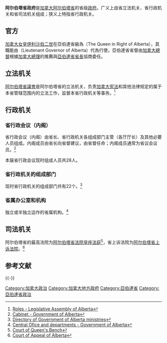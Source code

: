 {{NoteTA
|G1=TO
}}
{{infobox
| title = 阿尔伯塔省政府
| headerstyle = vertical-align:middle;background-color:#efefef;
| image = [[File:Alberta_wordmark_2009.svg|150px]]
| caption = 
 
| image2 = [[File:Coat_of_arms_of_Alberta.svg|170px]]
| label1 = 国家
|  data1 = [[加拿大|加拿大]]
| label2 = 联邦政府
|  data2 = [[加拿大政府|加拿大政府]]
| label3 = 省（地区）
| data3 = [[阿尔伯塔省|阿尔伯塔省]]
| label4 = 政府驻地
|  data4 = [[埃德蒙顿|埃德蒙顿]]
| label5 = 官方网站
|  data5 = [https://www.alberta.ca/ www.alberta.ca]
| header6 = 立法机关
| label7 = 君主代表 
|  data7 = [[阿尔伯塔省省督|省督]]
| label8 = 省议会
|  data8 = [[阿尔伯塔省议会|阿尔伯塔省议会]]
| header9 = 行政机关
| label10 = 主要机构
|  data10 = [[阿尔伯塔省政府#_省行政会议（内阁）|省行政会议（内阁）]]
| label13 = 省政府首脑
|  data13 = [[阿尔伯塔省省长|省长]]
| label18 = Responsible to
|  data18 = <!-- responsible to parliament/president/monarch? -->
| header19 = 司法机关
| label20 = 省最高法院
|  data20 = [[阿尔伯塔省法院皇座法庭|阿尔伯塔省法院皇座法庭]]
| label21 = 省上诉法院
|  data21 = [[阿尔伯塔省上诉法院|阿尔伯塔省上诉法院]]
}}

'''阿尔伯塔省政府'''是[[加拿大|加拿大]][[阿尔伯塔省|阿尔伯塔省]]的省级[[政府|政府]]。广义上由省立法机关、省行政机关和省司法机关组成；狭义上特指省行政机关。

== 官方 ==
[[加拿大君主|加拿大女皇]][[伊丽莎白二世|伊利沙伯二世]]在亞伯達省級為{{link-en|亞伯達省君主|Monarchy in Alberta|以亞伯達省為權利主體的女皇}}（The Queen in Right of Alberta），其職能由{{link-en|亞伯達省省督|Lieutenant Governor of Alberta}}（Lieutenant Governor of Alberta）代為行使。亞伯達省省督由[[加拿大總督|加拿大總督]]根據[[加拿大總理|加拿大總理]]的推薦與[[阿尔伯塔省省长|亞伯達省省長]]協商委任。

== 立法机关 ==

[[阿尔伯塔省議會|阿尔伯塔省議會]]是阿尔伯塔省的立法机关，负责[[加拿大宪法|加拿大宪法]]和其他法律规定的属于本省管辖范围内的立法工作，监督本省行政机关等事务。<ref>[https://www.assembly.ab.ca/learn/the-legislative-assembly/roles Roles - Legislative Assembly of Alberta]</ref>

== 行政机关 ==

=== 省行政会议（内阁） ===
{{main|亞伯達省行政會議}}
省行政会议（内阁）由省长、省行政机关各组成部门主管（各厅厅长）及其他必要人员组成。内阁成员由省长向省督建议，由省督任命；内阁成员通常为省议会议员。<ref>[https://www.alberta.ca/premier-cabinet.aspx Cabinet - Government of Alberta]</ref>

本届省行政会议现时组成人员共28人。

=== 省行政机关的组成部门 === 
现时省行政机关的组成部门共有22个。<ref>[https://www.alberta.ca/ministries.aspx Directory of Government of Alberta ministries]</ref>

{{columns-list|2|
* 阿尔伯塔省高等教育厅
* 阿尔伯塔省农业和林业厅
* 阿尔伯塔省儿童服务厅
* 阿尔伯塔省政府沟通和公众参与厅
* 阿尔伯塔省社区和社会服务厅
* 阿尔伯塔省文化、多元化和女性地位厅
* 阿尔伯塔省教育厅
* 阿尔伯塔省能源厅
* 阿尔伯塔省环境和公园厅
* 阿尔伯塔省政府事务厅
* 阿尔伯塔省卫生厅
* 阿尔伯塔省原住民关系厅
* 阿尔伯塔省基础设施厅
* 阿尔伯塔省就业、经济和创新厅
* [[亞伯達省司法及法務廳|亞伯達省司法及法務廳]]
* 阿尔伯塔省劳工和移民厅
* 阿尔伯塔省市政事务厅
* 阿尔伯塔省公共服务委员会
* 阿尔伯塔省老年人和住房厅
* 阿尔伯塔省服务厅
* 阿尔伯塔省交通厅
* 阿尔伯塔省省国库和财政厅
}}

=== 省属办公室和机构 === 
独立或半独立运作的省属机构。<ref>[https://www.alberta.ca/central-offices-departments.aspx Central Ofice and departments - Government of Alberta]</ref>
{{columns-list|2|
* 阿尔伯塔省政府关系办公室
* 阿尔伯塔省数字创新办公室
* 阿尔伯塔省新移民公平办公室
* 阿尔伯塔省法语事务秘书处
* 阿尔伯塔省首席医检官
* 阿尔伯塔省首席医疗卫生官办公室
* 阿尔伯塔省首席兽医办公室
* 阿尔伯塔省首席科学家办公室
* 阿尔伯塔省公眾監護人及受託人办公室（OPGT）

}}


== 司法机关 ==
阿尔伯塔省的最高法院为[[阿尔伯塔省法院皇座法庭|阿尔伯塔省法院皇座法庭]]<ref>[https://albertacourts.ca/qb Court of Queen's Bench]</ref>，省上诉法院为[[阿尔伯塔省上诉法院|阿尔伯塔省上诉法院]]。<ref>[https://albertacourts.ca/ca Court of Appeal of Alberta]</ref>


== 参考文献 ==
{{reflist}}


{{-}}

{{加拿大一级行政区的政府}}

{{Authority control}}

[[Category:加拿大政治|Category:加拿大政治]]
[[Category:加拿大地方政府|Category:加拿大地方政府]]
[[Category:亞伯達省|Category:亞伯達省]]
[[Category:亞伯達省政治|Category:亞伯達省政治]]